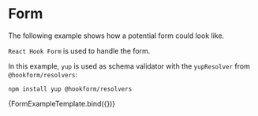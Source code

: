 
<Meta title="Examples/Form" />

# Form

The following example shows how a potential form could look like.

`React Hook Form` is used to handle the form.

In this example, `yup` is used as schema validator with the `yupResolver` from `@hookform/resolvers`:

```
npm install yup @hookform/resolvers
```

<Canvas>
  <Story name="Default" argTypes={{ onSubmit: { control: false } }}>
    {FormExampleTemplate.bind({})}
  </Story>
</Canvas>
